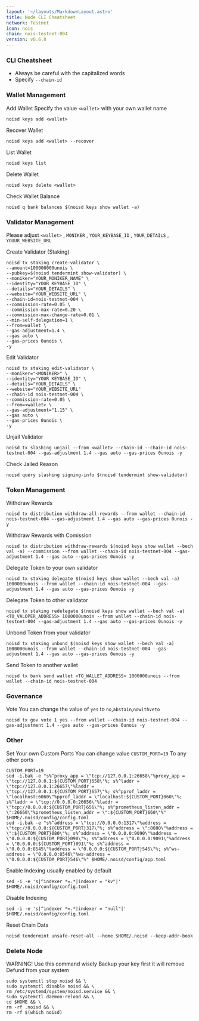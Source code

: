 ```yaml
---
layout: '~/layouts/MarkdownLayout.astro'
title: Node CLI Cheatsheet
network: Testnet
icon: nois
chain: nois-testnet-004
version: v0.6.0
---
```


### CLI Cheatsheet

- Always be careful with the capitalized words
- Specify `--chain-id`

### Wallet Management

Add Wallet
Specify the value `<wallet>` with your own wallet name

```
noisd keys add <wallet>
```

Recover Wallet
```
noisd keys add <wallet> --recover
```

List Wallet
```
noisd keys list
```

Delete Wallet
```
noisd keys delete <wallet>
```

Check Wallet Balance
```
noisd q bank balances $(noisd keys show wallet -a)
```

### Validator Management

Please adjust `<wallet>` , `MONIKER` , `YOUR_KEYBASE_ID` , `YOUR_DETAILS` , `YOUUR_WEBSITE_URL`

Create Validator (Staking)
```
noisd tx staking create-validator \
--amount=100000000unois \
--pubkey=$(noisd tendermint show-validator) \
--moniker="YOUR_MONIKER_NAME" \
--identity="YOUR_KEYBASE_ID" \
--details="YOUR_DETAILS" \
--website="YOUR_WEBSITE_URL" \
--chain-id=nois-testnet-004 \
--commission-rate=0.05 \
--commission-max-rate=0.20 \
--commission-max-change-rate=0.01 \
--min-self-delegation=1 \
--from=wallet \
--gas-adjustment=1.4 \
--gas auto \
--gas-prices 0unois \
-y
```

Edit Validator
```
noisd tx staking edit-validator \
--moniker="<MONIKER>" \
--identity="YOUR_KEYBASE_ID" \
--details="YOUR_DETAILS" \
--website="YOUR_WEBSITE_URL"
--chain-id nois-testnet-004 \
--commission-rate=0.05 \
--from=<wallet> \
--gas-adjustment="1.15" \
--gas auto \
--gas-prices 0unois \
-y
```


Unjail Validator
```
noisd tx slashing unjail --from <wallet> --chain-id --chain-id nois-testnet-004 --gas-adjustment 1.4 --gas auto --gas-prices 0unois -y
```

Check Jailed Reason
```
noisd query slashing signing-info $(noisd tendermint show-validator)
```

### Token Management

Withdraw Rewards
```
noisd tx distribution withdraw-all-rewards --from wallet --chain-id nois-testnet-004 --gas-adjustment 1.4 --gas auto --gas-prices 0unois -y
```

Withdraw Rewards with Comission
```
noisd tx distribution withdraw-rewards $(noisd keys show wallet --bech val -a) --commission --from wallet --chain-id nois-testnet-004 --gas-adjustment 1.4 --gas auto --gas-prices 0unois -y
```

Delegate Token to your own validator
```
noisd tx staking delegate $(noisd keys show wallet --bech val -a) 1000000unois --from wallet --chain-id nois-testnet-004 --gas-adjustment 1.4 --gas auto --gas-prices 0unois -y
```

Delegate Token to other validator
```
noisd tx staking redelegate $(noisd keys show wallet --bech val -a) <TO_VALOPER_ADDRESS> 1000000unois --from wallet --chain-id nois-testnet-004 --gas-adjustment 1.4 --gas auto --gas-prices 0unois -y
```

Unbond Token from your validator
```
noisd tx staking unbond $(noisd keys show wallet --bech val -a) 1000000unois --from wallet --chain-id nois-testnet-004 --gas-adjustment 1.4 --gas auto --gas-prices 0unois -y
```

Send Token to another wallet
```
noisd tx bank send wallet <TO_WALLET_ADDRESS> 1000000unois --from wallet --chain-id nois-testnet-004
```

### Governance 

Vote
You can change the value of `yes` to `no`,`abstain`,`nowithveto`

```
noisd tx gov vote 1 yes --from wallet --chain-id nois-testnet-004 --gas-adjustment 1.4 --gas auto --gas-prices 0unois -y
```

### Other

Set Your own Custom Ports
You can change value `CUSTOM_PORT=19` To any other ports
```
CUSTOM_PORT=19
sed -i.bak -e "s%^proxy_app = \"tcp://127.0.0.1:26658\"%proxy_app = \"tcp://127.0.0.1:${CUSTOM_PORT}658\"%; s%^laddr = \"tcp://127.0.0.1:26657\"%laddr = \"tcp://127.0.0.1:${CUSTOM_PORT}657\"%; s%^pprof_laddr = \"localhost:6060\"%pprof_laddr = \"localhost:${CUSTOM_PORT}060\"%; s%^laddr = \"tcp://0.0.0.0:26656\"%laddr = \"tcp://0.0.0.0:${CUSTOM_PORT}656\"%; s%^prometheus_listen_addr = \":26660\"%prometheus_listen_addr = \":${CUSTOM_PORT}660\"%" $HOME/.noisd/config/config.toml
sed -i.bak -e "s%^address = \"tcp://0.0.0.0:1317\"%address = \"tcp://0.0.0.0:${CUSTOM_PORT}317\"%; s%^address = \":8080\"%address = \":${CUSTOM_PORT}080\"%; s%^address = \"0.0.0.0:9090\"%address = \"0.0.0.0:${CUSTOM_PORT}090\"%; s%^address = \"0.0.0.0:9091\"%address = \"0.0.0.0:${CUSTOM_PORT}091\"%; s%^address = \"0.0.0.0:8545\"%address = \"0.0.0.0:${CUSTOM_PORT}545\"%; s%^ws-address = \"0.0.0.0:8546\"%ws-address = \"0.0.0.0:${CUSTOM_PORT}546\"%" $HOME/.noisd/config/app.toml
```

Enable Indexing usually enabled by default
```
sed -i -e 's|^indexer *=.*|indexer = "kv"|' $HOME/.noisd/config/config.toml
```

Disable Indexing
```
sed -i -e 's|^indexer *=.*|indexer = "null"|' $HOME/.noisd/config/config.toml
```

Reset Chain Data
```
noisd tendermint unsafe-reset-all --home $HOME/.noisd --keep-addr-book
```

### Delete Node

WARNING! Use this command wisely 
Backup your key first it will remove Defund from your system

```
sudo systemctl stop noisd && \
sudo systemctl disable noisd && \
rm /etc/systemd/system/noisd.service && \
sudo systemctl daemon-reload && \
cd $HOME && \
rm -rf .noisd && \
rm -rf $(which noisd)
```
